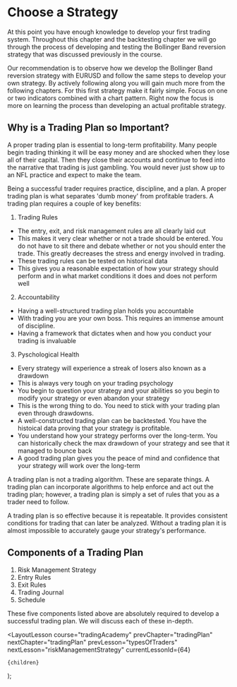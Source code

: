 
# Choose a Strategy

At this point you have enough knowledge to develop your first trading system. Throughout this chapter and the backtesting
chapter we will go through the process of developing and testing the Bollinger Band reversion strategy that was discussed
previously in the course.

Our recommendation is to observe how we develop the Bollinger Band reversion strategy with EURUSD and follow the same steps to
develop your own strategy. By actively following along you will gain much more from the following chapters. For this first
strategy make it fairly simple. Focus on one or two indicators combined with a chart pattern. Right now the focus is more on
learning the process than developing an actual profitable strategy.

## Why is a Trading Plan so Important?

A proper trading plan is essential to long-term profitability. Many people begin trading thinking it will be easy money and
are shocked when they lose all of their capital. Then they close their accounts and continue to feed into the narrative
that trading is just gambling. You would never just show up to an NFL practice and expect to make the team.

Being a successful trader requires practice, discipline, and a plan. A proper trading plan is what separates 'dumb money' from
profitable traders. A trading plan requires a couple of key benefits:

1. Trading Rules

- The entry, exit, and risk management rules are all clearly laid out
- This makes it very clear whether or not a trade should be entered. You do not have to sit there and debate whether or
  not you should enter the trade. This greatly decreases the stress and energy involved in trading.
- These trading rules can be tested on historical data
- This gives you a reasonable expectation of how your strategy should perform and in what market conditions it does and
  does not perform well

2. Accountability

- Having a well-structured trading plan holds you accountable
- With trading you are your own boss. This requires an immense amount of discipline.
- Having a framework that dictates when and how you conduct your trading is invaluable

3. Pyschological Health

- Every strategy will experience a streak of losers also known as a drawdown
- This is always very tough on your trading psychology
- You begin to question your strategy and your abilities so you begin to modify your strategy or even abandon your strategy
- This is the wrong thing to do. You need to stick with your trading plan even through drawdowns.
- A well-constructed trading plan can be backtested. You have the histoical data proving that your strategy is profitable.
- You understand how your strategy performs over the long-term. You can historically check the max drawdown of your strategy
  and see that it managed to bounce back
- A good trading plan gives you the peace of mind and confidence that your strategy will work over the long-term

A trading plan is not a trading algorithm. These are separate things. A trading plan can incorporate algorithms to help enforce
and act out the trading plan; however, a trading plan is simply a set of rules that you as a trader need to follow.

A trading plan is so effective because it is repeatable. It provides consistent conditions for trading that can later be
analyzed. Without a trading plan it is almost impossible to accurately gauge your strategy's performance.

## Components of a Trading Plan

1. Risk Management Strategy
2. Entry Rules
3. Exit Rules
4. Trading Journal
5. Schedule

These five components listed above are absolutely required to develop a successful trading plan. We will discuss each of
these in-depth.

  <LayoutLesson
    course="tradingAcademy"
    prevChapter="tradingPlan"
    nextChapter="tradingPlan"
    prevLesson="typesOfTraders"
    nextLesson="riskManagementStrategy"
    currentLessonId={64}
  >
    {children}
  </LayoutLesson>
);
